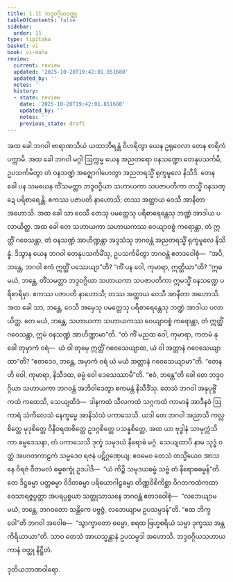 ```yaml
---
title: 1.11 ဘဒ္ဒဝဂ္ဂိယဝတ္ထု
tableOfContents: false
sidebar:
  order: 11
type: tipitaka
basket: vi
book: vi-maha
review:
  current: review
  updated: '2025-10-20T19:42:01.851680'
  updated_by: ''
  notes: ''
  history:
  - state: review
    date: '2025-10-20T19:42:01.851680'
    updated_by: ''
    notes: ''
    previous_state: draft
---
```



<DynamicBreadcrumb />


<ReviewStatus review={frontmatter.review} showDetails={true} />

<HypothesisAnnotation frontmatter={frontmatter} />

<Division number="36" book="vi-maha" e="ch" v="3" p="30">

<Paragraph number="152" book="vi-maha">
အထ ခေါ ဘဂဝါ ဗာရာဏသိယံ ယထာဘိရန္တံ ဝိဟရိတွာ ယေန ဥရုဝေလာ တေန စာရိကံ ပက္ကာမိ. အထ ခေါ ဘဂဝါ မဂ္ဂါ ဩက္ကမ္မ ယေန အညတရော ဝနသဏ္ဍော တေနုပသင်္ကမိ, ဥပသင်္ကမိတွာ တံ ဝနသဏ္ဍံ အဇ္ဈောဂါဟေတွာ အညတရသ္မိံ ရုက္ခမူလေ နိသီဒိ. တေန ခေါ ပန သမယေန တိံသမတ္တာ ဘဒ္ဒဝဂ္ဂိယာ သဟာယကာ သပဇာပတိကာ တသ္မိံ ဝနသဏ္ဍေ ပရိစာရေန္တိ. ဧကဿ ပဇာပတိ နာဟောသိ; တဿ အတ္ထာယ ဝေသီ အာနီတာ အဟောသိ. အထ ခေါ သာ ဝေသီ တေသု ပမတ္တေသု ပရိစာရေန္တေသု ဘဏ္ဍံ အာဒါယ ပလာယိတ္ထ. အထ ခေါ တေ သဟာယကာ သဟာယကဿ ဝေယျာဝစ္စံ ကရောန္တာ, တံ ဣတ္ထိံ ဂဝေသန္တာ, တံ ဝနသဏ္ဍံ အာဟိဏ္ဍန္တာ အဒ္ဒသံသု ဘဂဝန္တံ အညတရသ္မိံ ရုက္ခမူလေ နိသိန္နံ. ဒိသွာန ယေန ဘဂဝါ တေနုပသင်္ကမိံသု, ဥပသင်္ကမိတွာ ဘဂဝန္တံ ဧတဒဝေါစုံ—  “အပိ, ဘန္တေ, ဘဂဝါ ဧကံ ဣတ္ထိံ ပဿေယျာ”တိ? “ကိံ ပန ဝေါ, ကုမာရာ, ဣတ္ထိယာ”တိ? “ဣဓ မယံ, ဘန္တေ, တိံသမတ္တာ ဘဒ္ဒဝဂ္ဂိယာ သဟာယကာ သပဇာပတိကာ ဣမသ္မိံ ဝနသဏ္ဍေ ပရိစာရိမှာ. ဧကဿ ပဇာပတိ နာဟောသိ; တဿ အတ္ထာယ ဝေသီ အာနီတာ အဟောသိ. အထ ခေါ သာ, ဘန္တေ, ဝေသီ အမှေသု ပမတ္တေသု ပရိစာရေန္တေသု ဘဏ္ဍံ အာဒါယ ပလာယိတ္ထ. တေ မယံ, ဘန္တေ, သဟာယကာ သဟာယကဿ ဝေယျာဝစ္စံ ကရောန္တာ, တံ ဣတ္ထိံ ဂဝေသန္တာ, ဣမံ ဝနသဏ္ဍံ အာဟိဏ္ဍာမာ”တိ. “တံ ကိံ မညထ ဝေါ, ကုမာရာ, ကတမံ နု ခေါ တုမှာကံ ဝရံ—  ယံ ဝါ တုမှေ ဣတ္ထိံ ဂဝေသေယျာထ, ယံ ဝါ အတ္တာနံ ဂဝေသေယျာထာ”တိ? “ဧတဒေဝ, ဘန္တေ, အမှာကံ ဝရံ ယံ မယံ အတ္တာနံ ဂဝေသေယျာမာ”တိ. “တေန ဟိ ဝေါ, ကုမာရာ, နိသီဒထ, ဓမ္မံ ဝေါ ဒေသေဿာမီ”တိ. “ဧဝံ, ဘန္တေ”တိ ခေါ တေ ဘဒ္ဒဝဂ္ဂိယာ သဟာယကာ ဘဂဝန္တံ အဘိဝါဒေတွာ ဧကမန္တံ နိသီဒိံသု.
</Paragraph>

<Paragraph number="153" book="vi-maha">
တေသံ ဘဂဝါ အနုပုဗ္ဗိံ ကထံ ကထေသိ, သေယျထိဒံ—  ဒါနကထံ သီလကထံ သဂ္ဂကထံ ကာမာနံ အာဒီနဝံ ဩကာရံ သံကိလေသံ နေက္ခမ္မေ အာနိသံသံ ပကာသေသိ. ယဒါ တေ ဘဂဝါ အညာသိ ကလ္လစိတ္တေ မုဒုစိတ္တေ ဝိနီဝရဏစိတ္တေ ဥဒဂ္ဂစိတ္တေ ပသန္နစိတ္တေ, အထ ယာ ဗုဒ္ဓါနံ သာမုက္ကံသိကာ ဓမ္မဒေသနာ, တံ ပကာသေသိ ဒုက္ခံ သမုဒယံ နိရောဓံ မဂ္ဂံ. သေယျထာပိ နာမ သုဒ္ဓံ ဝတ္ထံ အပဂတကာဠကံ သမ္မဒေဝ ရဇနံ ပဋိဂ္ဂဏှေယျ; ဧဝမေဝ တေသံ တသ္မိံယေဝ အာသနေ ဝိရဇံ ဝီတမလံ ဓမ္မစက္ခုံ ဥဒပါဒိ—  “ယံ ကိဉ္စိ သမုဒယဓမ္မံ သဗ္ဗံ တံ နိရောဓဓမ္မန်”တိ. တေ ဒိဋ္ဌဓမ္မာ ပတ္တဓမ္မာ ဝိဒိတဓမ္မာ ပရိယောဂါဠှဓမ္မာ တိဏ္ဏဝိစိကိစ္ဆာ ဝိဂတကထံကထာ ဝေသာရဇ္ဇပ္ပတ္တာ အပရပ္ပစ္စယာ သတ္ထုသာသနေ ဘဂဝန္တံ ဧတဒဝေါစုံ—  “လဘေယျာမ မယံ, ဘန္တေ, ဘဂဝတော သန္တိကေ ပဗ္ဗဇ္ဇံ, လဘေယျာမ ဥပသမ္ပဒန်”တိ. “ဧထ ဘိက္ခဝေါ”တိ ဘဂဝါ အဝေါစ—  “သွာက္ခာတော ဓမ္မော, စရထ ဗြဟ္မစရိယံ သမ္မာ ဒုက္ခဿ အန္တကိရိယာယာ”တိ. သာဝ တေသံ အာယသ္မန္တာနံ ဥပသမ္ပဒါ အဟောသိ.

</Paragraph>
</Division>

<Paragraph number="154" type="center" book="vi-maha">
ဘဒ္ဒဝဂ္ဂိယသဟာယကာနံ ဝတ္ထု နိဋ္ဌိတံ.

  
ဒုတိယဘာဏဝါရော.
</Paragraph>